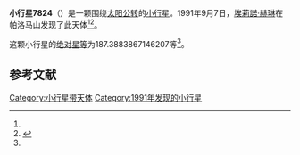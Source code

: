 {{Infobox planet
| bgcolour = #FFFFC0
| name = 7824 Lynch
| symbol = 
| image = 
| caption = 
| discovery = yes
| discovery_ref = 
| discoverer = [[埃莉諾·赫琳|埃莉諾·赫琳]]
| discovery_site = [[帕洛马山|帕洛马山]] 
| discovered = 1991年9月7日
| designations = yes
| mp_name = 
| named_after = 
| alt_names = 1991 RM2/ 1994 NR / A923 RE
| mp_category = [[主带小行星|主带小行星]]
| orbit_ref = <ref name="a">[http://ssd.jpl.nasa.gov/sbdb.cgi?sstr=7824 7824 Lynch] {{Wayback|url=http://ssd.jpl.nasa.gov/sbdb.cgi?sstr=7824 |date=20201124025607 }}，小行星數據庫瀏覽器（JPL Small-Body Database Browser）－[[美国国家航空航天局|美国国家航空航天局]]喷气推进实验室</ref>
| epoch = 2456400.5 (2013年4月18日更新)
| aphelion = {{convert|2.73277217299745|AU|km|3|abbr=on|lk=out}}
| perihelion = {{convert|1.786198564995932|AU|km|3|abbr=on}}
| semimajor = {{convert|2.259485368996691|AU|km|3|abbr=on}}
| eccentricity = 0.209466638
| period = 1240.545584 [[日|日]]<br />3.4[[儒略年|儒略年]]
| avg_speed = 
| inclination = 8.721820128419226
| asc_node = 167.9014083090132
| mean_anomaly = 
| arg_peri = 187.3883867146207
| satellites = 
| physical_characteristics = yes
| dimensions = 
| mass = 
| density = 
| surface_grav = 
| escape_velocity = 
| sidereal_day = 
| axial_tilt = 
| pole_ecliptic_lat = 
| pole_ecliptic_lon = 
| albedo = 
| temperatures= 
| temp_name1 = 
| mean_temp_1 = 
| max_temp_1 = 
| temp_name2 = 
| max_temp_2 = 
| spectral_type = 
| abs_magnitude = 187.3883867146207
}}

'''小行星7824'''（{{lang-en|7824 Lynch}}）是一颗围绕[[太阳|太阳]][[公转|公转]]的[[小行星|小行星]]。1991年9月7日，[[埃莉諾·赫琳|埃莉諾·赫琳]]在帕洛马山发现了此天体<ref name="a" /><ref>{{cite news|title=小行星列表|url=http://cfa-www.harvard.edu/iau/lists/NumberedMPs.txt|accessdate=2013-07-08|newspaper=哈佛大学|archive-date=2008-05-17|archive-url=https://web.archive.org/web/20080517010638/http://cfa-www.harvard.edu/iau/lists/NumberedMPs.txt|dead-url=no}}</ref>。

这颗小行星的[[绝对星等|绝对星等]]为187.3883867146207等<ref name="a" />。

==参考文献==
{{reflist}}
{{Minor Planet Number|[[小行星7823|小行星7823]]|[[小行星7825|小行星7825]]}}

{{小天体}}

[[Category:小行星带天体|Category:小行星带天体]]
[[Category:1991年发现的小行星|Category:1991年发现的小行星]]

{{asteroid-stub}}